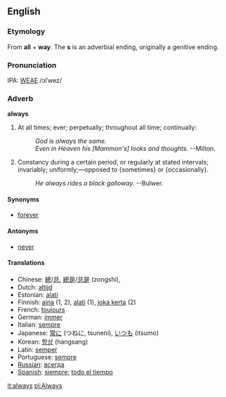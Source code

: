==English==
===Etymology===
From '''all''' + '''way'''. The '''s''' is an adverbial ending, originally a genitive ending.

===Pronunciation===
IPA: [[WEAE]] /ɔlˈwez/

===Adverb===
'''always'''

# At all times; ever; perpetually; throughout all time; continually:
#: ''God is always the same.''
#: ''Even in Heaven his [Mammon's] looks and thoughts.'' --Milton.
# Constancy during a certain period, or regularly at stated intervals; invariably; uniformly;&mdash;opposed to {sometimes} or {occasionally}.
#: ''He always rides a black galloway.'' --Bulwer.
<!-- material copied from Webster's Revised Unabridged Dictionary (1913) -->

====Synonyms====
*[[forever]]

====Antonyms====
*[[never]]

====Translations====
*Chinese: [[總]]/[[总]], [[總是]]/[[总是]] (zongshi), 
*Dutch: [[altijd]]
*Estonian: [[alati]]
*Finnish: [[aina]] (1, 2), [[alati]] (1), [[joka kerta]] (2)
*French: [[toujours]]
*German: [[immer]]
*Italian: [[sempre]]
*Japanese: [[常に]] (つねに, tsuneni), [[いつも]] (itsumo)
*Korean: [[항상]] (hangsang)
*Latin: [[semper]]
*Portuguese: [[sempre]]
*[[Russian]]: [[всегда]]
*[[Spanish]]: [[siempre]]; [[todo el tiempo]]


[[it:always]]
[[pl:Always]]